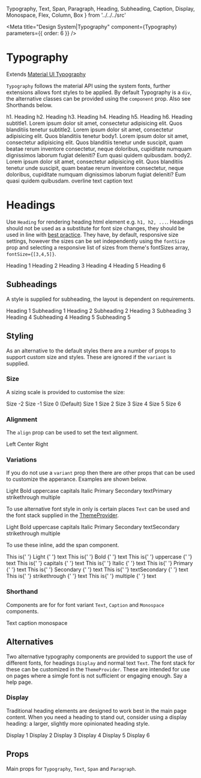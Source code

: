   Typography,
  Text,
  Span,
  Paragraph,
  Heading,
  Subheading,
  Caption,
  Display,
  Monospace,
  Flex,
  Column,
  Box
} from '../../../src'

<Meta
  title="Design System|Typography"
  component={Typography}
  parameters={{ order: 6 }}
/>

# Typography

Extends [Material UI Typography](https://material-ui.com/components/typography/)

`Typography` follows the material API using the system fonts, further extensions allows font styles to be applied.
By default Typography is a `div`, the alternative classes can be provided using the `component` prop. Also see
Shorthands below.

<Preview>
  <Story name="typography">
    <Column>
      <Typography variant="h1" gutterBottom>
        h1. Heading
      </Typography>
      <Typography variant="h2" gutterBottom>
        h2. Heading
      </Typography>
      <Typography variant="h3" gutterBottom>
        h3. Heading
      </Typography>
      <Typography variant="h4" gutterBottom>
        h4. Heading
      </Typography>
      <Typography variant="h5" gutterBottom>
        h5. Heading
      </Typography>
      <Typography variant="h6" gutterBottom>
        h6. Heading
      </Typography>
      <Typography variant="subtitle1" gutterBottom>
        subtitle1. Lorem ipsum dolor sit amet, consectetur adipisicing elit.
        Quos blanditiis tenetur
      </Typography>
      <Typography variant="subtitle2" gutterBottom>
        subtitle2. Lorem ipsum dolor sit amet, consectetur adipisicing elit.
        Quos blanditiis tenetur
      </Typography>
      <Typography variant="body1" gutterBottom>
        body1. Lorem ipsum dolor sit amet, consectetur adipisicing elit. Quos
        blanditiis tenetur unde suscipit, quam beatae rerum inventore
        consectetur, neque doloribus, cupiditate numquam dignissimos laborum
        fugiat deleniti? Eum quasi quidem quibusdam.
      </Typography>
      <Typography variant="body2" gutterBottom>
        body2. Lorem ipsum dolor sit amet, consectetur adipisicing elit. Quos
        blanditiis tenetur unde suscipit, quam beatae rerum inventore
        consectetur, neque doloribus, cupiditate numquam dignissimos laborum
        fugiat deleniti? Eum quasi quidem quibusdam.
      </Typography>
      <Typography variant="overline" display="block" gutterBottom>
        overline text
      </Typography>
      <Typography variant="caption" display="block" gutterBottom>
        caption text
      </Typography>
    </Column>
  </Story>
</Preview>

# Headings

Use `Heading` for rendering heading html element e.g. `h1, h2, ...`. Headings should not be used as a substitute for font size changes,
they should be used in line with [best practice](https://developer.mozilla.org/en-US/docs/Web/HTML/Element/Heading_Elements). They have, by default,
responsive size settings, however the sizes can be set independently using the `fontSize` prop and selecting a responsive list of sizes from theme's
fontSizes array, `fontSize={[3,4,5]}`.

<Preview>
  <Story name="heading">
    <Column>
      <Heading.h1>Heading 1</Heading.h1>
      <Heading.h2>Heading 2</Heading.h2>
      <Heading.h3>Heading 3</Heading.h3>
      <Heading.h4>Heading 4</Heading.h4>
      <Heading.h5>Heading 5</Heading.h5>
      <Heading.h6>Heading 6</Heading.h6>
    </Column>
  </Story>
</Preview>

## Subheadings

A style is supplied for subheading, the layout is dependent on requirements.

<Preview>
  <Story name="subheading">
    <Column>
      <Heading.h1>Heading 1</Heading.h1>
      <Subheading.h1>Subheading 1</Subheading.h1>
      <Heading.h2>Heading 2</Heading.h2>
      <Subheading.h2>Subheading 2</Subheading.h2>
      <Heading.h3>Heading 3</Heading.h3>
      <Subheading.h3>Subheading 3</Subheading.h3>
      <Heading.h4>Heading 4</Heading.h4>
      <Subheading.h4>Subheading 4</Subheading.h4>
      <Heading.h5>Heading 5</Heading.h5>
      <Subheading.h5>Subheading 5</Subheading.h5>
    </Column>
  </Story>
</Preview>

## Styling

As an alternative to the default styles there are a number of props to support custom size and styles.
These are ignored if the `variant` is supplied.

### Size

A sizing scale is provided to customise the size:

<Preview>
  <Story name="size">
    <Column>
      <Typography fontSize={-2}>Size -2</Typography>
      <Typography fontSize={-1}>Size -1</Typography>
      <Typography fontSize={0}>Size 0 (Default)</Typography>
      <Typography fontSize={1}>Size 1</Typography>
      <Typography fontSize={2}>Size 2</Typography>
      <Typography fontSize={3}>Size 3</Typography>
      <Typography fontSize={4}>Size 4</Typography>
      <Typography fontSize={5}>Size 5</Typography>
      <Typography fontSize={6}>Size 6</Typography>
    </Column>
  </Story>
</Preview>

### Alignment

The `align` prop can be used to set the text alignment.

<Preview>
  <Story name="alignment">
    <Column>
      <Text align="left">Left</Text>
      <Text align="center">Center</Text>
      <Text align="right">Right</Text>
    </Column>
  </Story>
</Preview>

### Variations

If you do not use a `variant` prop then there are other props that can be used to customize the apperance.
Examples are shown below.

<Preview>
  <Story name="variations">
    <Flex justifyContent="space-around" flexWrap="wrap" alignItems="baseline">
      <Box width={1 / 5} p={3}>
        <Typography light>Light</Typography>
      </Box>
      <Box width={1 / 5} p={3}>
        <Typography bold>Bold</Typography>
      </Box>
      <Box width={1 / 5} p={3}>
        <Typography upper>uppercase</Typography>
      </Box>
      <Box width={1 / 5} p={3}>
        <Typography capital>capitals</Typography>
      </Box>
      <Box width={1 / 5} p={3}>
        <Typography italic>Italic</Typography>
      </Box>
      <Box width={1 / 5} p={3}>
        <Typography color="primary">Primary</Typography>
      </Box>
      <Box width={1 / 5} p={3}>
        <Typography color="secondary">Secondary</Typography>
      </Box>
      <Box width={1 / 5} p={3}>
        <Typography color="textPrimary">textPrimary</Typography>
      </Box>
      <Box width={1 / 5} p={3}>
        <Typography strike>strikethrough</Typography>
      </Box>
      <Box width={1 / 5} p={3}>
        <Typography strike bold italic capital>
          multiple
        </Typography>
      </Box>
    </Flex>
  </Story>
</Preview>

To use alternative font style in only is certain places `Text` can be used and the font stack supplied in the [ThemeProvider](/components/?path=/docs/components-themeprovider--default-story).

<Preview>
  <Story name="text">
    <Flex justifyContent="space-around" flexWrap="wrap" alignItems="baseline">
      <Box width={1 / 5} p={3}>
        <Text light>Light</Text>
      </Box>
      <Box width={1 / 5} p={3}>
        <Text bold>Bold</Text>
      </Box>
      <Box width={1 / 5} p={3}>
        <Text upper>uppercase</Text>
      </Box>
      <Box width={1 / 5} p={3}>
        <Text capital>capitals</Text>
      </Box>
      <Box width={1 / 5} p={3}>
        <Text italic>Italic</Text>
      </Box>
      <Box width={1 / 5} p={3}>
        <Text color="primary">Primary</Text>
      </Box>
      <Box width={1 / 5} p={3}>
        <Text color="secondary">Secondary</Text>
      </Box>
      <Box width={1 / 5} p={3}>
        <Text color="textSecondary">textSecondary</Text>
      </Box>
      <Box width={1 / 5} p={3}>
        <Text strike>strikethrough</Text>
      </Box>
      <Box width={1 / 5} p={3}>
        <Text strike bold italic capital>
          multiple
        </Text>
      </Box>
    </Flex>
  </Story>
</Preview>

To use these inline, add the span component.

<Preview>
  <Story name="inline text">
    <Flex justifyContent="space-around" flexWrap="wrap" alignItems="baseline">
      <Box width={1 / 5} p={3}>
        <Text>
          This is{' '}
          <Text component="span" light>
            Light
          </Text>{' '}
          text
        </Text>
      </Box>
      <Box width={1 / 5} p={3}>
        <Typography>
          This is{' '}
          <Typography component="span" bold>
            Bold
          </Typography>{' '}
          text
        </Typography>
      </Box>
      <Box width={1 / 5} p={3}>
        <Text>
          This is{' '}
          <Text component="span" upper>
            uppercase
          </Text>{' '}
          text
        </Text>
      </Box>
      <Box width={1 / 5} p={3}>
        <Typography>
          This is{' '}
          <Typography component="span" capital>
            capitals
          </Typography>{' '}
          text
        </Typography>
      </Box>
      <Box width={1 / 5} p={3}>
        <Text>
          This is{' '}
          <Text component="span" italic>
            Italic
          </Text>{' '}
          text
        </Text>
      </Box>
      <Box width={1 / 5} p={3}>
        <Typography>
          This is{' '}
          <Typography component="span" color="primary">
            Primary
          </Typography>{' '}
          text
        </Typography>
      </Box>
      <Box width={1 / 5} p={3}>
        <Text>
          This is{' '}
          <Text component="span" color="secondary">
            Secondary
          </Text>{' '}
          text
        </Text>
      </Box>
      <Box width={1 / 5} p={3}>
        <Typography>
          This is{' '}
          <Typography component="span" color="textSecondary">
            textSecondary
          </Typography>{' '}
          text
        </Typography>
      </Box>
      <Box width={1 / 5} p={3}>
        <Text>
          This is{' '}
          <Text component="span" strike>
            strikethrough
          </Text>{' '}
          text
        </Text>
      </Box>
      <Box width={1 / 5} p={3}>
        <Typography>
          This is{' '}
          <Typography component="span" strike bold italic capital>
            multiple
          </Typography>{' '}
          text
        </Typography>
      </Box>
    </Flex>
  </Story>
</Preview>

### Shorthand

Components are for for font variant `Text`, `Caption` and `Monospace` components.

<Preview>
  <Story name="shorthand">
    <Flex justifyContent="space-around" flexWrap="wrap" alignItems="baseline">
      <Box width={1 / 5} p={3}>
        <Text>Text</Text>
      </Box>
      <Box width={1 / 5} p={3}>
        <Caption>caption</Caption>
      </Box>
      <Box width={1 / 5} p={3}>
        <Monospace>monospace</Monospace>
      </Box>
    </Flex>
  </Story>
</Preview>

## Alternatives

Two alternative typography components are provided to support the use of different fonts, for headings `Display` and normal text `Text`.
The font stack for these can be customized in the `ThemeProvider`. These are intended for use on pages where a simgle font is not sufficient
or engaging enough. Say a help page.

### Display

Traditional heading elements are designed to work best in the main page content.
When you need a heading to stand out, consider using a display heading: a larger, slightly more opinionated heading style.

<Preview>
  <Story name="display">
    <Column>
      <Display.d1>Display 1</Display.d1>
      <Display.d2>Display 2</Display.d2>
      <Display.d3>Display 3</Display.d3>
      <Display.d4>Display 4</Display.d4>
      <Display.d5>Display 5</Display.d5>
      <Display.d6>Display 6</Display.d6>
    </Column>
  </Story>
</Preview>

## Props

Main props for `Typography`, `Text`, `Span` and `Paragraph`.

<Props of={TypographyDocs} />
